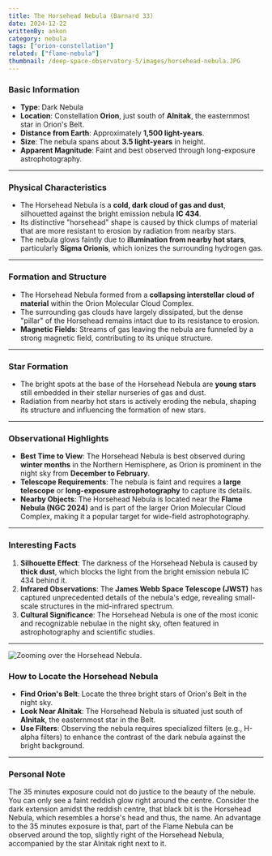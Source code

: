 ```yaml
---
title: The Horsehead Nebula (Barnard 33)
date: 2024-12-22
writtenBy: ankon
category: nebula
tags: ["orion-constellation"]
related: ["flame-nebula"]
thumbnail: /deep-space-observatory-5/images/horsehead-nebula.JPG
---
```


<Highlight title="The Horsehead Nebula (Barnard 33)" subtitle="An Iconic Dark Nebula in Orion" />

### **Basic Information**
- **Type**: Dark Nebula
- **Location**: Constellation **Orion**, just south of **Alnitak**, the easternmost star in Orion's Belt.
- **Distance from Earth**: Approximately **1,500 light-years**.
- **Size**: The nebula spans about **3.5 light-years** in height.
- **Apparent Magnitude**: Faint and best observed through long-exposure astrophotography.

---

### **Physical Characteristics**
- The Horsehead Nebula is a **cold, dark cloud of gas and dust**, silhouetted against the bright emission nebula **IC 434**.
- Its distinctive "horsehead" shape is caused by thick clumps of material that are more resistant to erosion by radiation from nearby stars.
- The nebula glows faintly due to **illumination from nearby hot stars**, particularly **Sigma Orionis**, which ionizes the surrounding hydrogen gas.

---

### **Formation and Structure**
- The Horsehead Nebula formed from a **collapsing interstellar cloud of material** within the Orion Molecular Cloud Complex.
- The surrounding gas clouds have largely dissipated, but the dense "pillar" of the Horsehead remains intact due to its resistance to erosion.
- **Magnetic Fields**: Streams of gas leaving the nebula are funneled by a strong magnetic field, contributing to its unique structure.

---

### **Star Formation**
- The bright spots at the base of the Horsehead Nebula are **young stars** still embedded in their stellar nurseries of gas and dust.
- Radiation from nearby hot stars is actively eroding the nebula, shaping its structure and influencing the formation of new stars.

---

### **Observational Highlights**
- **Best Time to View**: The Horsehead Nebula is best observed during **winter months** in the Northern Hemisphere, as Orion is prominent in the night sky from **December to February**.
- **Telescope Requirements**: The nebula is faint and requires a **large telescope** or **long-exposure astrophotography** to capture its details.
- **Nearby Objects**: The Horsehead Nebula is located near the **Flame Nebula (NGC 2024)** and is part of the larger Orion Molecular Cloud Complex, making it a popular target for wide-field astrophotography.

---

### **Interesting Facts**
1. **Silhouette Effect**: The darkness of the Horsehead Nebula is caused by **thick dust**, which blocks the light from the bright emission nebula IC 434 behind it.
2. **Infrared Observations**: The **James Webb Space Telescope (JWST)** has captured unprecedented details of the nebula's edge, revealing small-scale structures in the mid-infrared spectrum.
3. **Cultural Significance**: The Horsehead Nebula is one of the most iconic and recognizable nebulae in the night sky, often featured in astrophotography and scientific studies.

---

![Zooming over the Horsehead Nebula.](/deep-space-observatory-5/images/horsehead-nebula-2.jpg)
### **How to Locate the Horsehead Nebula**
- **Find Orion's Belt**: Locate the three bright stars of Orion's Belt in the night sky.
- **Look Near Alnitak**: The Horsehead Nebula is situated just south of **Alnitak**, the easternmost star in the Belt.
- **Use Filters**: Observing the nebula requires specialized filters (e.g., H-alpha filters) to enhance the contrast of the dark nebula against the bright background.

---

### **Personal Note**
The 35 minutes exposure could not do justice to the beauty of the nebule. You can only see a faint
reddish glow right around the centre. Consider the dark extension amidst the reddish centre, that
black bit is the Horsehead Nebula, which resembles a horse's head and thus, the name. An advantage
to the 35 minutes exposure is that, part of the Flame Nebula can be observed around the top, slightly
right of the Horsehead Nebula, accompanied by the star Alnitak right next to it.
